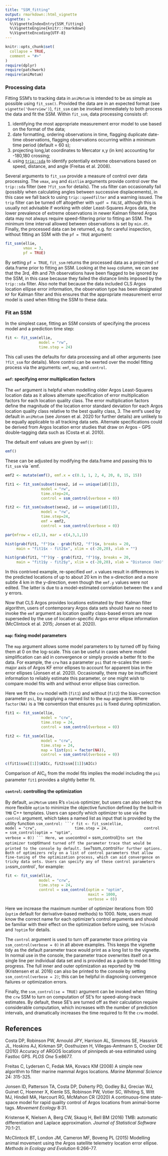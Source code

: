 ```yaml
---
title: "SSM_fitting"
output: rmarkdown::html_vignette
vignette: >
  %\VignetteIndexEntry{SSM_fitting}
  %\VignetteEngine{knitr::rmarkdown}
  %\VignetteEncoding{UTF-8}
---
```


```r
knitr::opts_chunk$set(
  collapse = TRUE,
  comment = "#>"
)
require(dplyr)
require(patchwork)
require(aniMotum)
```

### Processing data
Fitting SSM's to tracking data in `aniMotum` is intended to be as simple as possible using `fit_ssm()`. Provided the data are in an expected format (see `vignette('Overview')`), `fit_ssm` can be invoked immediately to both process the data and fit the SSM. Within `fit_ssm`, data processing consists of:  

1. identifying the most appropriate measurement error model to use based on the format of the data;  
2. date formatting, ordering observations in time, flagging duplicate date-time observations, flagging observations occurring within a minimum time period (default = 60 s);  
3. projecting long,lat coordinates to Mercator x,y (in km) accounting for -180,180 crossing;  
4. using [`trip::sda`](https://CRAN.R-project.org/package=trip) to identify potentially extreme observations based on speed, distance, and angle (Freitas et al. 2008).  

Several arguments to `fit_ssm` provide a measure of control over data processing. The `vmax`, `ang` and `distlim` arguments provide control over the `trip::sda` filter (see `?fit_ssm` for details). The `sda` filter can occasionally fail (possibly when calculating angles between successive displacements), in this case we fall back to using `trip::speedfilter` and a warning issued. The `trip` filter can be turned off altogether with `spdf = FALSE`, although this is usually not advisable if working with older Least-Squares Argos data, the lower prevalence of extreme observations in newer Kalman filtered Argos data may not always require speed-filtering prior to fitting an SSM. The minimum time interval allowed between observations is set by `min.dt`. Finally, the processed data can be returned, e.g. for careful inspection, without fitting an SSM with the `pf = TRUE` argument:
```r
fit_ssm(ellie, 
        vmax = 3, 
        pf = TRUE)
```

By setting `pf = TRUE`, `fit_ssm` returns the processed data as a projected `sf` data.frame prior to fitting an SSM. Looking at the `keep` column, we can see that the 3rd, 4th and 7th observations have been flagged to be ignored by the SSM, in this case because they failed the distance limits imposed by the `trip::sda` filter. Also note that because the data included CLS Argos location ellipse error information, the observation type has been designated `KF` for Kalman filter and this ensures that the appropriate measurement error model is used when fitting the SSM to these data.

### Fit an SSM
In the simplest case, fitting an SSM consists of specifying the process model and a prediction time step:
```r
fit <- fit_ssm(ellie, 
               model = "rw", 
               time.step = 24)
```

This call uses the defaults for data processing and all other arguments (see `?fit_ssm` for details). More control can be exerted over the model fitting process via the arguments: `emf`, `map`, and `control`. 

#### `emf`: specifying error multiplication factors 
The `emf` argument is helpful when modelling older Argos Least-Squares location data as it allows alternate specification of error multiplication factors for each location quality class. The error multiplication factors define the magnitude of the location error standard deviation for each Argos location quality class relative to the best quality class, 3. The emf's used by default in `aniMotum` (see Jonsen et al. 2020 for further details) are unlikely to be equally applicable to all tracking data sets. Alternate specifications could be derived from Argos location error studies that draw on Argos - GPS double-tagging data such as (Costa et al. 2010). 

The default emf values are given by `emf()`:
```r
emf()
```
These can be adjusted by modifying the data.frame and passing this to `fit_ssm` via `emf.
```r
emf2 <- mutate(emf(), emf.x = c(0.1, 1, 2, 4, 20, 8, 15, 15))

fit1 <- fit_ssm(subset(sese2, id == unique(id)[1]), 
                model = "rw", 
                time.step=24, 
                control = ssm_control(verbose = 0))

fit2 <- fit_ssm(subset(sese2, id == unique(id)[1]), 
                model = "rw", 
                time.step=24, 
                emf = emf2, 
                control = ssm_control(verbose = 0))

par(mfrow = c(2,1), mar = c(4,3,1,1))

hist(grab(fit1, "f")$x - grab(fit2, "f")$x, breaks = 20, 
     main = "fit1$x - fit2$x", xlim = c(-20,20), xlab = "")

hist(grab(fit1, "f")$y - grab(fit2, "f")$y, breaks = 20, 
     main = "fit1$y - fit2$y", xlim = c(-20,20), xlab = "Distance (km)")
```

In this contrived example, re-specified `emf.x` values result in differences in the predicted locations of up to about 20 km in the x-direction and a more subtle 4 km in the y-direction, even though the `emf.y` values were not edited. The latter is due to a model-estimated correlation between the x and y errors.

Now that CLS Argos provides locations estimated by their Kalman filter algorithm, users of contemporary Argos data sets should have no need to invoke the `emf` argument as location quality class-based errors are now superseded by the use of location-specific Argos error ellipse information (McClintock et al. 2015; Jonsen et al. 2020).

#### `map`: fixing model parameters
The `map` argument allows some model parameters to by turned off by fixing them at 0 on the log-scale. This can be useful in cases where model simplification can aid in convergence or simply provide a better fit to the data. For example, the `crw` has a parameter `psi` that re-scales the semi-major axis of Argos KF error ellipses to account for apparent bias in the error ellipses (Jonsen et al. 2020). Occasionally, there may be insufficient information to reliably estimate this parameter, or one might wish to compare model fits with and without error ellipse bias correction.

Here we fit the `crw` model with (`fit1`) and without (`fit2`) the bias-correction parameter `psi`, by supplying a named list to the `map` argument. Where `factor(NA)` is a `TMB` convention that ensures `psi` is fixed during optimization.
```r
fit1 <- fit_ssm(ellie, 
                model = "crw", 
                time.step = 24,
                control = ssm_control(verbose = 0))

fit2 <- fit_ssm(ellie, 
                model = "crw", 
                time.step = 24, 
                map = list(psi = factor(NA)),
                control = ssm_control(verbose = 0))

c(fit1$ssm[[1]]$AICc, fit2$ssm[[1]]$AICc)
```

Comparison of AIC~c~ from the model fits implies the model including the `psi` parameter `fit1` provides a slightly better fit.

#### `control`: controlling the optimization
By default, `aniMotum` uses R's `nlminb` optimizer, but users can also select the more flexible `optim` to minimize the objective function defined by the built-in `TMB` C++ templates. Users can specify which optimizer to use via the `control` argument, which takes a named list as input that is provided by the utility function `ssm_control:
```r
fit <- fit_ssm(ellie, 
               model = "crw", 
               time.step = 24,
               control = ssm_control(optim = "optim",
                                     verbose = 0))
```
Here, we use `control = ssm_control()` to set the optimizer to `optim` and turned off the parameter trace that would be printed to the console by default. See `?ssm_control` for further options. Both of optimizers rely on a list of control parameters that allow fine-tuning of the optimization process, which can aid convergence on tricky data sets. Users can specify any of these control parameters in `ssm_control`, for example:
```r
fit <- fit_ssm(ellie, 
               model = "crw", 
               time.step = 24,
               control = ssm_control(optim = "optim",
                                     maxit = 1000,
                                     verbose = 0))
```

Here we increase the maximum number of optimizer iterations from 100 (`optim` default for derivative-based methods) to 1000. Note, users must know the correct name for each optimizer's control arguments and should be familiar with their effect on the optimization before using, see `?nlminb` and `?optim` for details.

The `control` argument is used to turn off parameter trace printing via `ssm_control(verbose = 0)` in all above examples. This keeps the vignette tidy as the default parameter trace would print as a long list to the vignette. In normal use in the console, the parameter trace overwrites itself on a single line per individual data set and is provided as a guide to model fitting progress. The full inner and outer optimization as reported by `TMB` (Kristensen et al. 2016) can also be printed to the console by setting `ssm_control(verbose = 2)`; this can be helpful in diagnosing convergence failures or optimization errors.

Finally, the `ssm_control(se = TRUE)` argument can be invoked when fitting the `crw` SSM to turn on computation of SE's for speed-along-track estimates. By default, these SE's are turned off as their calculation require considerable computation, which increases with the number of prediction intervals, and dramatically increases the time required to fit the `crw` model.


## References

Costa DP, Robinson PW, Arnould JPY, Harrison AL, Simmons SE, Hassrick JL, Hoskins AJ, Kirkman SP, Oosthuizen H, Villegas-Amtmann S, Crocker DE (2010) Accuracy of ARGOS locations of pinnipeds at-sea estimated using Fastloc GPS. _PLOS One_ 5:e8677.

Freitas C, Lydersen C, Fedak MA, Kovacs KM (2008) A simple new algorithm to filter marine mammal Argos locations. _Marine Mammal Science_ 24: 315-325.

Jonsen ID, Patterson TA, Costa DP, Doherty PD, Godley BJ, Grecian WJ, Guinet C, Hoenner X, Kienle SS, Robinson PW, Votier SC, Whiting S, Witt MJ, Hindell MA, Harcourt RG, McMahon CR (2020) A continuous-time state-space model for rapid quality control of Argos locations from animal-borne tags. _Movement Ecology_ 8:31.

Kristense K, Nielsen A, Berg CW, Skaug H, Bell BM (2016) TMB: automatic differentiation and Laplace approximation. _Journal of Statistical Software_ 70:1-21.

McClintock BT, London JM, Cameron MF, Boveng PL (2015) Modelling animal movement using the Argos satellite telemetry location error ellipse. _Methods in Ecology and Evolution_ 6:266–77.
